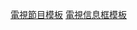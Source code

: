 {{template category
|type = 信息框
|description = 本分類收錄可在電視影集或單一劇集條目中使用的信息框模板。關於電視頻道、文化等條目使用的信息框，請參閱[[:分類:電視信息框模板|:分類:電視信息框模板]]。
|help =  
}}

[[Category:電視節目模板|]]
[[Category:電視信息框模板|]]